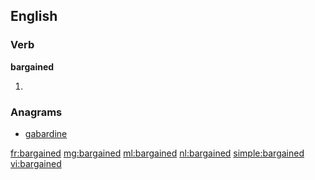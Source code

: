 ==English==

===Verb===
'''bargained'''

# {{past of|bargain}}

===Anagrams===
* [[gabardine#English|gabardine]]

[[fr:bargained]]
[[mg:bargained]]
[[ml:bargained]]
[[nl:bargained]]
[[simple:bargained]]
[[vi:bargained]]